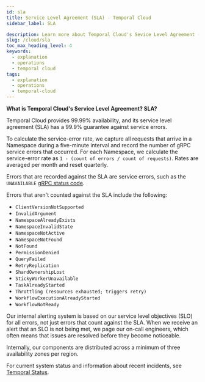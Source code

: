 ```yaml
---
id: sla
title: Service Level Agreement (SLA) - Temporal Cloud
sidebar_label: SLA

description: Learn more about Temporal Cloud's Sevice Level Agreement (SLA).
slug: /cloud/sla
toc_max_heading_level: 4
keywords:
  - explanation
  - operations
  - temporal cloud
tags:
  - explanation
  - operations
  - temporal-cloud
---
```


**What is Temporal Cloud's Service Level Agreement? SLA?**

Temporal Cloud provides 99.99% availability, and its service level agreement (SLA) has a 99.9% guarantee against service errors.

To calculate the service-error rate, we capture all requests that arrive in a Namespace during a five-minute interval and record the number of gRPC service errors that occurred.
For each Namespace, we calculate the service-error rate as `1 - (count of errors / count of requests)`.
Rates are averaged per month and reset quarterly.

Errors that are recorded against the SLA are service errors, such as the `UNAVAILABLE` [gRPC status code](https://grpc.github.io/grpc/core/md_doc_statuscodes.html).

Errors that aren't counted against the SLA include the following:

- `ClientVersionNotSupported`
- `InvalidArgument`
- `NamespaceAlreadyExists`
- `NamespaceInvalidState`
- `NamespaceNotActive`
- `NamespaceNotFound`
- `NotFound`
- `PermissionDenied`
- `QueryFailed`
- `RetryReplication`
- `ShardOwnershipLost`
- `StickyWorkerUnavailable`
- `TaskAlreadyStarted`
- `Throttling (resources exhausted; triggers retry)`
- `WorkflowExecutionAlreadyStarted`
- `WorkflowNotReady`

Our internal alerting system is based on our service level objectives (SLO) for all errors, not just errors that count against the SLA.
When we receive an alert that an SLO is not being met, we page our on-call engineers, which often means that issues are resolved before they become noticeable.

Internally, our components are distributed across a minimum of three availability zones per region.

For current system status and information about recent incidents, see [Temporal Status](https://status.temporal.io).
